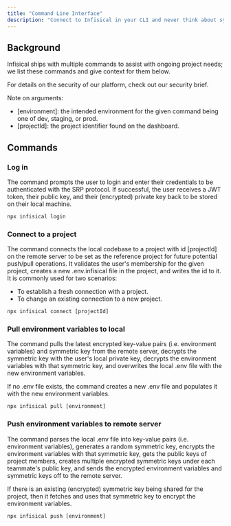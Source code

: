 ```yaml
---
title: "Command Line Interface"
description: "Connect to Infisical in your CLI and never think about syncing and managing API-keys or .env files again."
---
```


## Background

Infisical ships with multiple commands to assist with ongoing project needs; we list these commands and give context for them below.

For details on the security of our platform, check out our security brief.

Note on arguments:

- [environment]: the intended environment for the given command being one of dev, staging, or prod.
- [projectId]: the project identifier found on the dashboard.

## Commands

### Log in

The command prompts the user to login and enter their credentials to be authenticated with the SRP protocol. If successful, the user receives a JWT token, their public key, and their (encrypted) private key back to be stored on their local machine.

```jsx
npx infisical login
```

### Connect to a project

The command connects the local codebase to a project with id [projectId] on the remote server to be set as the reference project for future potential push/pull operations. It validates the user's membership for the given project, creates a new .env.infisical file in the project, and writes the id to it. It is commonly used for two scenarios:

- To establish a fresh connection with a project.
- To change an existing connection to a new project. 

```jsx
npx infisical connect [projectId]
```

### Pull environment variables to local

The command pulls the latest encrypted key-value pairs (i.e. environment variables) and symmetric key from the remote server, decrypts the symmetric key with the user's local private key, decrypts the environment variables with that symmetric key, and overwrites the local .env file with the new environment variables.

If no .env file exists, the command creates a new .env file and populates it with the new environment variables.

```jsx
npx infisical pull [environment]
```

### Push environment variables to remote server

The command parses the local .env file into key-value pairs (i.e. environment variables), generates a random symmetric key, encrypts the environment variables with that symmetric key, gets the public keys of project members, creates multiple encrypted symmetric keys under each teammate's public key, and sends the encrypted environment variables and symmetric keys off to the remote server.

If there is an existing (encrypted) symmetric key being shared for the project, then it fetches and uses that symmetric key to encrypt the environment variables.

```jsx
npx infisical push [environment]
```
